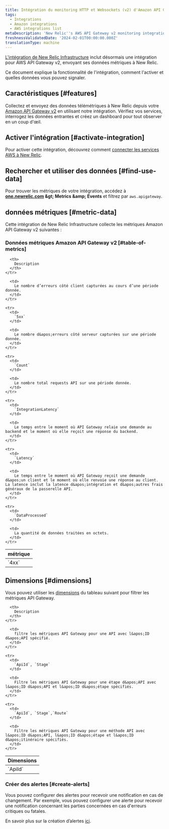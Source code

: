 ```yaml
---
title: Intégration du monitoring HTTP et Websockets (v2) d'Amazon API Gateway
tags:
  - Integrations
  - Amazon integrations
  - AWS integrations list
metaDescription: 'New Relic''s AWS API Gateway v2 monitoring integration: what data it reports, and how to enable it.'
freshnessValidatedDate: '2024-02-01T00:00:00.000Z'
translationType: machine
---
```


[L&apos;intégration de New Relic Infrastructure](/docs/infrastructure/introduction-infra-monitoring) inclut désormais une intégration pour AWS API Gateway v2, envoyant ses données métriques à New Relic.

Ce document explique la fonctionnalité de l&apos;intégration, comment l&apos;activer et quelles données vous pouvez signaler.

## Caractéristiques [#features]

Collectez et envoyez des données télémétriques à New Relic depuis votre [Amazon API Gateway v2](https://aws.amazon.com/api-gateway/) en utilisant notre intégration. Vérifiez vos services, interrogez les données entrantes et créez un dashboard pour tout observer en un coup d&apos;œil.

## Activer l&apos;intégration [#activate-integration]

Pour activer cette intégration, découvrez comment [connecter les services AWS à New Relic](/docs/infrastructure/amazon-integrations/connect/aws-metric-stream-setup/).

## Rechercher et utiliser des données [#find-use-data]

Pour trouver les métriques de votre intégration, accédez à <DNT>**[one.newrelic.com](https://one.newrelic.com/all-capabilities) &amp;gt; Metrics &amp;amp; Events**</DNT> et filtrez par `aws.apigateway`.

## données métriques [#metric-data]

Cette intégration de New Relic Infrastructure collecte les métriques Amazon API Gateway v2 suivantes :

### Données métriques Amazon API Gateway v2 [#table-of-metrics]

<table>
  <thead>
    <tr>
      <th style={{ width: "200px" }}>
        métrique
      </th>

      <th>
        Description
      </th>
    </tr>
  </thead>

  <tbody>
    <tr>
      <td>
        `4xx`
      </td>

      <td>
        Le nombre d’erreurs côté client capturées au cours d’une période donnée.
      </td>
    </tr>

    <tr>
      <td>
        `5xx`
      </td>

      <td>
        Le nombre d&apos;erreurs côté serveur capturées sur une période donnée.
      </td>
    </tr>

    <tr>
      <td>
        `Count`
      </td>

      <td>
        Le nombre total requests API sur une période donnée.
      </td>
    </tr>

    <tr>
      <td>
        `IntegrationLatency`
      </td>

      <td>
        Le temps entre le moment où API Gateway relaie une demande au backend et le moment où elle reçoit une réponse du backend.
      </td>
    </tr>

    <tr>
      <td>
        `Latency`
      </td>

      <td>
        Le temps entre le moment où API Gateway reçoit une demande d&apos;un client et le moment où elle renvoie une réponse au client. La latence inclut la latence d&apos;intégration et d&apos;autres frais généraux de la passerelle API.
      </td>
    </tr>

    <tr>
      <td>
        `DataProcessed`
      </td>

      <td>
        La quantité de données traitées en octets.
      </td>
    </tr>
  </tbody>
</table>

## Dimensions [#dimensions]

Vous pouvez utiliser les [dimensions](http://docs.aws.amazon.com/AmazonCloudWatch/latest/APIReference/API_Dimension.html) du tableau suivant pour filtrer les métriques API Gateway.

<table>
  <thead>
    <tr>
      <th style={{ width: "285x" }}>
        Dimensions
      </th>

      <th>
        Description
      </th>
    </tr>
  </thead>

  <tbody>
    <tr>
      <td>
        `ApiId`
      </td>

      <td>
        filtre les métriques API Gateway pour une API avec l&apos;ID d&apos;API spécifié.
      </td>
    </tr>

    <tr>
      <td>
        `ApiId`, `Stage`
      </td>

      <td>
        Filtre les métriques API Gateway pour une étape d&apos;API avec l&apos;ID d&apos;API et l&apos;ID d&apos;étape spécifiés.
      </td>
    </tr>

    <tr>
      <td>
        `ApiId`, `Stage`,`Route`
      </td>

      <td>
        Filtre les métriques API Gateway pour une méthode API avec l&apos;ID d&apos;API, l&apos;ID d&apos;étape et l&apos;ID d&apos;itinéraire spécifiés.
      </td>
    </tr>
  </tbody>
</table>

### Créer des alertes [#create-alerts]

Vous pouvez configurer des alertes pour recevoir une notification en cas de changement. Par exemple, vous pouvez configurer une alerte pour recevoir une notification concernant les parties concernées en cas d&apos;erreurs critiques ou fatales.

En savoir plus sur la création d’alertes [ici](/docs/tutorial-create-alerts/create-an-alert/).